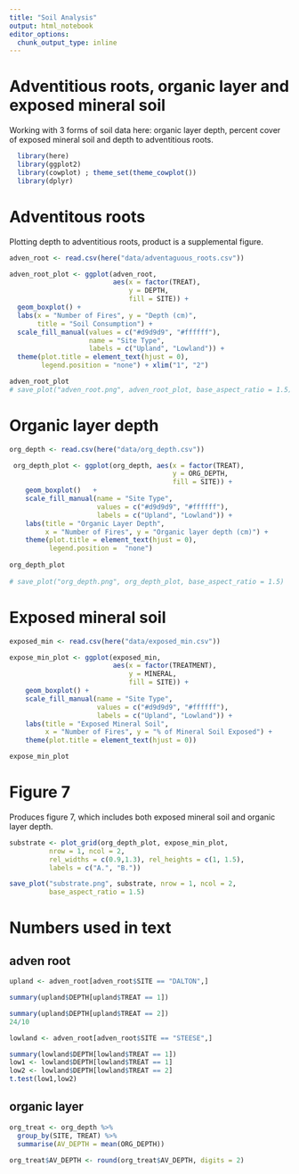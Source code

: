 ```yaml
---
title: "Soil Analysis"
output: html_notebook
editor_options: 
  chunk_output_type: inline
---
```


# Adventitious roots, organic layer and exposed mineral soil

Working with 3 forms of soil data here: organic layer depth, percent cover of exposed mineral soil and depth to adventitious roots. 

```r
  library(here)
  library(ggplot2)
  library(cowplot) ; theme_set(theme_cowplot())
  library(dplyr)
```

# Adventitous roots

Plotting depth to adventitious roots, product is a supplemental figure. 

```r
adven_root <- read.csv(here("data/adventaguous_roots.csv"))

adven_root_plot <- ggplot(adven_root, 
                          aes(x = factor(TREAT),
                              y = DEPTH, 
                              fill = SITE)) + 
  geom_boxplot() + 
  labs(x = "Number of Fires", y = "Depth (cm)",
       title = "Soil Consumption") + 
  scale_fill_manual(values = c("#d9d9d9", "#ffffff"), 
                    name = "Site Type", 
                    labels = c("Upland", "Lowland")) + 
  theme(plot.title = element_text(hjust = 0),
        legend.position = "none") + xlim("1", "2")

adven_root_plot
# save_plot("adven_root.png", adven_root_plot, base_aspect_ratio = 1.5)
```

# Organic layer depth

```r
org_depth <- read.csv(here("data/org_depth.csv"))

 org_depth_plot <- ggplot(org_depth, aes(x = factor(TREAT),
                                         y = ORG_DEPTH, 
                                         fill = SITE)) + 
    geom_boxplot()   + 
    scale_fill_manual(name = "Site Type",
                      values = c("#d9d9d9", "#ffffff"), 
                      labels = c("Upland", "Lowland")) + 
    labs(title = "Organic Layer Depth", 
         x = "Number of Fires", y = "Organic layer depth (cm)") + 
    theme(plot.title = element_text(hjust = 0), 
          legend.position =  "none") 
 
org_depth_plot
  
# save_plot("org_depth.png", org_depth_plot, base_aspect_ratio = 1.5)
```

# Exposed mineral soil

```r
exposed_min <- read.csv(here("data/exposed_min.csv"))

expose_min_plot <- ggplot(exposed_min, 
                          aes(x = factor(TREATMENT),
                              y = MINERAL,
                              fill = SITE)) + 
    geom_boxplot() + 
    scale_fill_manual(name = "Site Type",
                      values = c("#d9d9d9", "#ffffff"), 
                      labels = c("Upland", "Lowland")) + 
    labs(title = "Exposed Mineral Soil", 
         x = "Number of Fires", y = "% of Mineral Soil Exposed") + 
    theme(plot.title = element_text(hjust = 0))

expose_min_plot
```

# Figure 7

Produces figure 7, which includes both exposed mineral soil and organic layer depth. 

```r
substrate <- plot_grid(org_depth_plot, expose_min_plot,
          nrow = 1, ncol = 2,
          rel_widths = c(0.9,1.3), rel_heights = c(1, 1.5),
          labels = c("A.", "B."))

save_plot("substrate.png", substrate, nrow = 1, ncol = 2,
          base_aspect_ratio = 1.5)
```

# Numbers used in text
## adven root
```r
upland <- adven_root[adven_root$SITE == "DALTON",]

summary(upland$DEPTH[upland$TREAT == 1])

summary(upland$DEPTH[upland$TREAT == 2])
24/10
```

```r
lowland <- adven_root[adven_root$SITE == "STEESE",]

summary(lowland$DEPTH[lowland$TREAT == 1])
low1 <- lowland$DEPTH[lowland$TREAT == 1]
low2 <- lowland$DEPTH[lowland$TREAT == 2]
t.test(low1,low2)
```

## organic layer

```r
org_treat <- org_depth %>%
  group_by(SITE, TREAT) %>%
  summarise(AV_DEPTH = mean(ORG_DEPTH))

org_treat$AV_DEPTH <- round(org_treat$AV_DEPTH, digits = 2)
```

